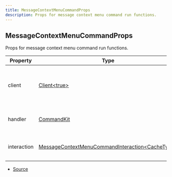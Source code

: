 ```yaml
---
title: MessageContextMenuCommandProps
description: Props for message context menu command run functions.
---
```


## MessageContextMenuCommandProps

Props for message context menu command run functions.

| Property    | Type                                                                                                                                                | Value | Description                                               |
| ----------- | --------------------------------------------------------------------------------------------------------------------------------------------------- | ----- | --------------------------------------------------------- |
| client      | [Client\<true>](https://discord.js.org/docs/packages/discord.js/main/Client:Class)                                                                  | N/A   | The Discord.js client object that CommandKit is handling. |
| handler     | [CommandKit](/docs/api-reference/classes/CommandKit)                                                                                                | N/A   | The current CommandKit handler instance.                  |
| interaction | [MessageContextMenuCommandInteraction\<CacheType>](https://discord.js.org/docs/packages/discord.js/main/MessageContextMenuCommandInteraction:Class) | N/A   | The current command interaction object.                   |

- [Source](https://github.com/underctrl-io/commandkit/blob/d276a8377813631933aebfa66545130a52f7a7cb/packages/commandkit/src/types.ts#L174)
